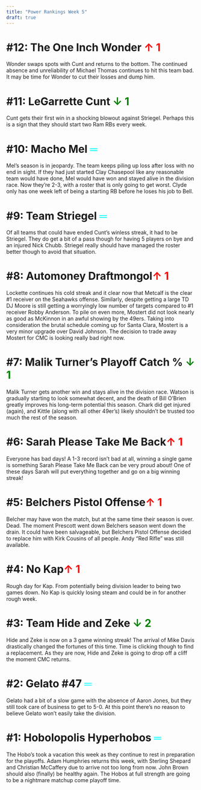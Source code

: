 ```yaml
---
title: "Power Rankings Week 5"
draft: true
---
```


# #12: The One Inch Wonder <span style="color: red;">↑ 1</span>
Wonder swaps spots with Cunt and returns to the bottom. The continued absence and unreliability of Michael Thomas continues to hit this team bad. It may be time for Wonder to cut their losses and dump him. 

# #11: LeGarrette Cunt <span style="color: green;">↓ 1</span>
Cunt gets their first win in a shocking blowout against Striegel. Perhaps this is a sign that they should start two Ram RBs every week.  

# #10: Macho Mel <span style="color: aqua;">═</span>
Mel’s season is in jeopardy. The team keeps piling up loss after loss with no end in sight. If they had just started Clay Chasepool like any reasonable team would have done, Mel would have won and stayed alive in the division race. Now they’re 2-3, with a roster that is only going to get worst. Clyde only has one week left of being a starting RB before he loses his job to Bell. 

# #9: Team Striegel <span style="color: aqua;">═</span>
Of all teams that could have ended Cunt’s winless streak, it had to be Striegel. They do get a bit of a pass though for having 5 players on bye and an injured Nick Chubb. Striegel really should have managed the roster better though to avoid that situation. 

# #8: Automoney Draftmongol<span style="color: red;">↑ 1</span>
Lockette continues his cold streak and it clear now that Metcalf is the clear #1 receiver on the Seahawks offense. Similarly, despite getting a large TD DJ Moore is still getting a worryingly low number of targets compared to #1 receiver Robby Anderson. To pile on even more, Mostert did not look nearly as good as McKinnon in an awful showing by the 49ers. Taking into consideration the brutal schedule coming up for Santa Clara, Mostert is a very minor upgrade over David Johnson. The decision to trade away Mostert for CMC is looking really bad right now.  

# #7: Malik Turner’s Playoff Catch % <span style="color: green;">↓ 1</span>
Malik Turner gets another win and stays alive in the division race. Watson is gradually starting to look somewhat decent, and the death of Bill O’Brien greatly improves his long-term potential this season. Chark did get injured (again), and Kittle (along with all other 49er’s) likely shouldn’t be trusted too much the rest of the season. 


# #6: Sarah Please Take Me Back<span style="color: red;">↑ 1 </span>
Everyone has bad days! A 1-3 record isn’t bad at all, winning a single game is something Sarah Please Take Me Back can be very proud about! One of these days Sarah will put everything together and go on a big winning streak! 

# #5: Belchers Pistol Offense<span style="color: red;">↑ 1</span>
Belcher may have won the match, but at the same time their season is over. Dead. The moment Prescott went down Belchers season went down the drain. It could have been salvageable, but Belchers Pistol Offense decided to replace him with Kirk Cousins of all people. Andy “Red Rifle” was still available. 

# #4: No Kap<span style="color: red;">↑ 1</span>
Rough day for Kap. From potentially being division leader to being two games down. No Kap is quickly losing steam and could be in for another rough week. 

# #3: Team Hide and Zeke <span style="color: green;">↓ 2</span>
Hide and Zeke is now on a 3 game winning streak! The arrival of Mike Davis drastically changed the fortunes of this time. Time is clicking though to find a replacement. As they are now, Hide and Zeke is going to drop off a cliff the moment CMC returns. 

# #2: Gelato #47 <span style="color: aqua;">═</span>
Gelato had a bit of a slow game with the absence of Aaron Jones, but they still took care of business to get to 5-0. At this point there’s no reason to believe Gelato won’t easily take the division.

# #1: Hobolopolis Hyperhobos <span style="color: aqua;">═</span>
The Hobo’s took a vacation this week as they continue to rest in preparation for the playoffs. Adam Humphries returns this week, with Sterling Shepard and Christian McCaffery due to arrive not too long from now. John Brown should also (finally) be healthy again. The Hobos at full strength are going to be a nightmare matchup come playoff time. 









```r

          
          
```

